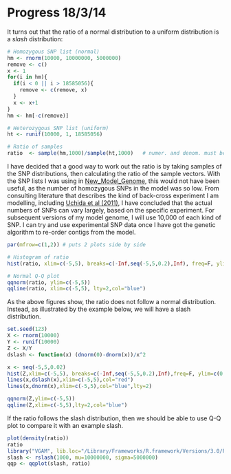 Progress 18/3/14
========================================================

It turns out that the ratio of a normal distribution to a uniform distribution is a *slash* distribution:

```r
# Homozygous SNP list (normal)
hm <- rnorm(10000, 10000000, 5000000)
remove <- c()
x <- 1
for(i in hm){
  if(i < 0 || i > 18585056){
    remove <- c(remove, x)
  }
  x <- x+1
}
hm <- hm[-c(remove)]

# Heterozygous SNP list (uniform)
ht <- runif(10000, 1, 18585056)

# Ratio of samples
ratio  <- sample(hm,1000)/sample(ht,1000)   # numer. and denom. must be same length
```

I have decided that a good way to work out the ratio is by taking samples of the SNP distributions, then calculating the ratio of the sample vectors. With the SNP lists I was using in [New_Model_Genome](), this would not have been useful, as the number of homozygous SNPs in the model was so low.
From consulting literature that describes the kind of back-cross experiment I am modelling, including [Uchida et al (2011)](http://pcp.oxfordjournals.org/content/52/4/716.long), I have concluded that the actual numbers of SNPs can vary largely, based on the specific experiment. For subsequent versions of my model genome, I will use 10,000 of each kind of SNP. I can try and use experimental SNP data once I have got the genetic algorithm to re-order contigs from the model.


```r
par(mfrow=c(1,2)) # puts 2 plots side by side

# Histogram of ratio
hist(ratio, xlim=c(-5,5), breaks=c(-Inf,seq(-5,5,0.2),Inf), freq=F, ylim=c(0,0.7))

# Normal Q-Q plot
qqnorm(ratio, ylim=c(-5,5))
qqline(ratio, xlim=c(-5,5), lty=2,col="blue")
```

As the above figures show, the ratio does not follow a normal distribution. Instead, as illustrated by the example below, we will have a slash distribution.

```r
set.seed(123)
X <- rnorm(10000)
Y <- runif(10000)
Z <- X/Y
dslash <- function(x) (dnorm(0)-dnorm(x))/x^2

x <- seq(-5,5,0.02)
hist(Z,xlim=c(-5,5), breaks=c(-Inf,seq(-5,5,0.2),Inf),freq=F, ylim=c(0,.4))
lines(x,dslash(x),xlim=c(-5,5),col="red")
lines(x,dnorm(x),xlim=c(-5,5),col="blue",lty=2)

qqnorm(Z,ylim=c(-5,5))
qqline(Z,xlim=c(-5,5),lty=2,col="blue")
```


If the ratio follows the slash distribution, then we should be able to use Q-Q plot to compare it with an example slash.

```r
plot(density(ratio))
ratio
library("VGAM", lib.loc="/Library/Frameworks/R.framework/Versions/3.0/Resources/library")
slash <- rslash(1000, mu=10000000, sigma=5000000)
qqp <- qqplot(slash, ratio)
```